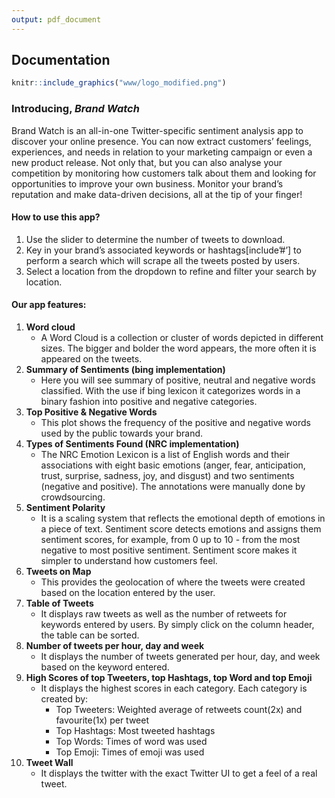 ```yaml
---
output: pdf_document
---
```


## **Documentation**

```r
knitr::include_graphics("www/logo_modified.png")
```

### **Introducing,** *Brand Watch*

Brand Watch is an all-in-one Twitter-specific sentiment analysis app to discover your online presence. You can now extract customers' feelings, experiences, and needs in relation to your marketing campaign or even a new product release. Not only that, but you can also analyse your competition by monitoring how customers talk about them and looking for opportunities to improve your own business. Monitor your brand's reputation and make data-driven decisions, all at the tip of your finger!

#### **How to use this app?**

1.  Use the slider to determine the number of tweets to download.
2.  Key in your brand's associated keywords or hashtags[include'#'] to perform a search which will scrape all the tweets posted by users.
3.  Select a location from the dropdown to refine and filter your search by location.

#### **Our app features:**

1.  **Word cloud**
    -   A Word Cloud is a collection or cluster of words depicted in different sizes. The bigger and bolder the word appears, the more often it is appeared on the tweets.
2.  **Summary of Sentiments (bing implementation)**
    -   Here you will see summary of positive, neutral and negative words classified. With the use if bing lexicon it categorizes words in a binary fashion into positive and negative categories.
3.  **Top Positive & Negative Words**
    -   This plot shows the frequency of the positive and negative words used by the public towards your brand.
4.  **Types of Sentiments Found (NRC implementation)**
    -   The NRC Emotion Lexicon is a list of English words and their associations with eight basic emotions (anger, fear, anticipation, trust, surprise, sadness, joy, and disgust) and two sentiments (negative and positive). The annotations were manually done by crowdsourcing.
5.  **Sentiment Polarity**
    -   It is a scaling system that reflects the emotional depth of emotions in a piece of text. Sentiment score detects emotions and assigns them sentiment scores, for example, from 0 up to 10 - from the most negative to most positive sentiment. Sentiment score makes it simpler to understand how customers feel.
6.  **Tweets on Map**
    -   This provides the geolocation of where the tweets were created based on the location entered by the user.
7.  **Table of Tweets**
    -   It displays raw tweets as well as the number of retweets for keywords entered by users. By simply click on the column header, the table can be sorted.
8.  **Number of tweets per hour, day and week**
    -   It displays the number of tweets generated per hour, day, and week based on the keyword entered.
9.  **High Scores of top Tweeters, top Hashtags, top Word and top Emoji**
    -   It displays the highest scores in each category. Each category is created by:
        -   Top Tweeters: Weighted average of retweets count(2x) and favourite(1x) per tweet
        -   Top Hashtags: Most tweeted hashtags
        -   Top Words: Times of word was used
        -   Top Emoji: Times of emoji was used
10. **Tweet Wall**
    -   It displays the twitter with the exact Twitter UI to get a feel of a real tweet.
